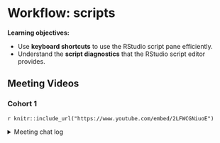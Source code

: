 # Workflow: scripts

**Learning objectives:**

- Use **keyboard shortcuts** to use the RStudio script pane efficiently.
- Understand the **script diagnostics** that the RStudio script editor provides.

## Meeting Videos

### Cohort 1

`r knitr::include_url("https://www.youtube.com/embed/2LFWCGNiuoE")`

<details>
  <summary> Meeting chat log </summary>
  
```
00:40:51	Becki R. (she/her):	It works both ways, I think. It's just convention to use <-.
00:45:11	Wai-Yin:	You can use <- or = for assignment. <-  is the convention in R.  -> results in ab error.
00:58:59	lucus w:	https://www.rocker-project.org/
01:01:43	Bruno A. Machado:	tks Lucus for the link 👍
01:13:48	Susie N.:	I have to head out! Thank you Ryan for the great breakdown
01:14:07	Federica Gazzelloni:	Thanks!
01:14:19	Becki R. (she/her):	Thanks everyone, see you next week!
01:17:04	Bruno A. Machado:	tks team
01:17:21	Eileen Murphy:	Thank you Ryan
```
</details>
